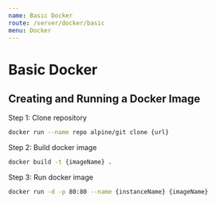 ```yaml
---
name: Basic Docker
route: /server/docker/basic
menu: Docker
---
```


# Basic Docker

## Creating and Running a Docker Image

Step 1: Clone repository

```bash
docker run --name repo alpine/git clone {url}
```

Step 2: Build docker image

```bash
docker build -t {imageName} .
```

Step 3: Run docker image

```bash
docker run -d -p 80:80 --name {instanceName} {imageName}
```